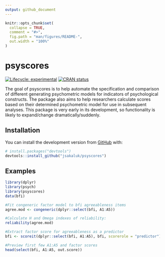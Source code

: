 ```yaml
---
output: github_document
---
```


<!-- README.md is generated from README.Rmd. Please edit that file -->

```r
knitr::opts_chunk$set(
  collapse = TRUE,
  comment = "#>",
  fig.path = "man/figures/README-",
  out.width = "100%"
)
```
# psyscores

<!-- badges: start -->
[![Lifecycle: experimental](https://img.shields.io/badge/lifecycle-experimental-orange.svg)](https://www.tidyverse.org/lifecycle/#experimental)
[![CRAN status](https://www.r-pkg.org/badges/version/psyscores)](https://CRAN.R-project.org/package=psyscores)
<!-- badges: end -->

The goal of psyscores is to help automate the specification and comparison of different generating psychometric models for indicators of psychological constructs. The package also aims to help researchers calculate scores based on their determined psychometric model for use in subsequent analyses. This package is very early in its development, so functionality is likely to expand/change dramatically/suddenly.  

## Installation

You can install the development version from [GitHub](https://github.com/) with:

``` r
# install.packages("devtools")
devtools::install_github("jsakaluk/psyscores")
```

## Examples

```r
library(dplyr) 
library(psych)
library(psyscores)
data(bfi)

#Fit congeneric factor model to bfi agreeableness items
agree.mod <- congeneric(dplyr::select(bfi, A1:A5))

#Calculate H and Omega indexes of reliability: 
reliability(agree.mod)

#Extract factor score for agreeableness as a predictor
bfi <- scoreit(dplyr::select(bfi, A1:A5), bfi, scorerole = "predictor")

#Preview first few A1:A5 and factor scores
head(select(bfi, A1:A5, out.score))
```



